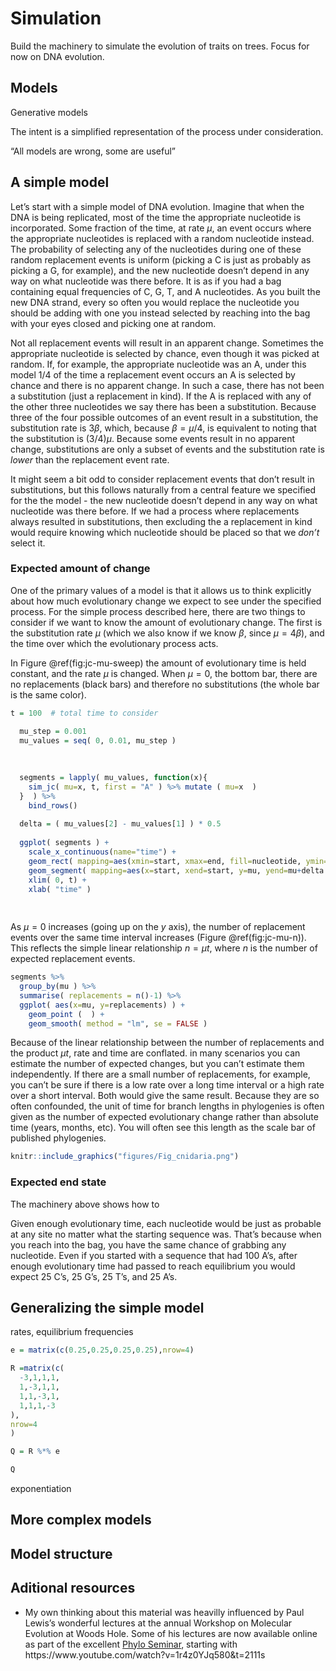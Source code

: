 # Simulation

Build the machinery to simulate the evolution of traits on trees. Focus for now on DNA evolution.


## Models

Generative models

The intent is a simplified representation of the process under consideration.

"All models are wrong, some are useful"


## A simple model

Let's start with a simple model of DNA evolution. Imagine that when the DNA is being replicated, most of the time the appropriate nucleotide is incorporated. Some fraction of the time, at rate $\mu$, an event occurs where the appropriate nucleotides is replaced with a random nucleotide instead. The probability of selecting any of the nucleotides during one of these random replacement events is uniform (picking a C is just as probably as picking a G, for example), and the new nucleotide doesn't depend in any way on what nucleotide was there before. It is as if you had a bag containing equal frequencies of C, G, T, and A nucleotides. As you built the new DNA strand, every so often you would replace the nucleotide you should be adding with one you instead selected by reaching into the bag with your eyes closed and picking one at random.

Not all replacement events will result in an apparent change. Sometimes the appropriate nucleotide is selected by chance, even though it was picked at random. If, for example, the appropriate nucleotide was an A, under this model $1/4$ of the time a replacement event occurs an A is selected by chance and there is no apparent change. In such a case, there has not been a substitution (just a replacement in kind). If the A is replaced with any of the other three nucleotides we say there has been a substitution. Because three of the four possible outcomes of an event result in a substitution, the substitution rate is $3\beta$, which, because $\beta=\mu/4$, is equivalent to noting that the substitution is $(3/4) \mu$. Because some events result in no apparent change, substitutions are only a subset of events and the substitution rate is *lower* than the replacement event rate.

It might seem a bit odd to consider replacement events that don't result in substitutions, but this follows naturally from a central feature we specified for the the model - the new nucleotide doesn't depend in any way on what nucleotide was there before. If we had a process where replacements always resulted in substitutions, then excluding the a replacement in kind would require knowing which nucleotide should be placed so that we *don't* select it.

### Expected amount of change

One of the primary values of a model is that it allows us to think explicitly about how much evolutionary change we expect to see under the specified process. For the simple process described here, there are two things to consider if we want to know the amount of evolutionary change. The first is the substitution rate $\mu$ (which we also know if we know  $\beta$, since $\mu=4\beta$), and the time over which the evolutionary process acts. 

In Figure \@ref(fig:jc-mu-sweep) the amount of evolutionary time is held constant, and the rate $\mu$ is changed. When $\mu=0$, the bottom bar, there are no replacements (black bars) and therefore no substitutions (the whole bar is the same color). 

```r
t = 100  # total time to consider
```


```r

  mu_step = 0.001
  mu_values = seq( 0, 0.01, mu_step )
  
  
  
  segments = lapply( mu_values, function(x){
    sim_jc( mu=x, t, first = "A" ) %>% mutate ( mu=x  )
  }  ) %>%
    bind_rows()
  
  delta = ( mu_values[2] - mu_values[1] ) * 0.5
  
  ggplot( segments ) +
    scale_x_continuous(name="time") +
    geom_rect( mapping=aes(xmin=start, xmax=end, fill=nucleotide, ymin=mu, ymax=mu+delta ) ) +
    geom_segment( mapping=aes(x=start, xend=start, y=mu, yend=mu+delta ) ) +
    xlim( 0, t) +
    xlab( "time" )
    
  
```

As $\mu=0$ increases (going up on the $y$ axis), the number of replacement events over the same time interval increases (Figure \@ref(fig:jc-mu-n)). This reflects the simple linear relationship $n=\mu t$, where $n$ is the number of expected replacement events.



```r

segments %>% 
  group_by(mu ) %>% 
  summarise( replacements = n()-1) %>% 
  ggplot( aes(x=mu, y=replacements) ) + 
    geom_point (  ) + 
    geom_smooth( method = "lm", se = FALSE )

```

Because of the linear relationship between the number of replacements and the product $\mu t$, rate and time are conflated. in many scenarios you can estimate the number of expected changes, but you can't estimate them independently. If there are a small number of replacements, for example, you can't be sure if there is a low rate over a long time interval or a high rate over a short interval. Both would give the same result. Because they are so often confounded, the unit of time for branch lengths in phylogenies is often given as the number of expected evolutionary change rather than absolute time (years, months, etc). You will often see this length as the scale bar of published phylogenies.



```r

knitr::include_graphics("figures/Fig_cnidaria.png")

```

### Expected end state

The machinery above shows how to 


Given enough evolutionary time, each nucleotide would be just as probable at any site no matter what the starting sequence was. That's because when you reach into the bag, you have the same chance of grabbing any nucleotide. Even if you started with a sequence that had 100 A's, after enough evolutionary time had passed to reach equilibrium you would expect 25 C's, 25 G's, 25 T's, and 25 A's.



## Generalizing the simple model





rates, equilibrium frequencies

```r

e = matrix(c(0.25,0.25,0.25,0.25),nrow=4)

R =matrix(c(
  -3,1,1,1,
  1,-3,1,1,
  1,1,-3,1,
  1,1,1,-3
),
nrow=4
)

Q = R %*% e

Q

```


exponentiation


## More complex models



## Model structure





## Aditional resources

- My own thinking about this material was heavilly influenced by Paul Lewis's wonderful lectures at the annual Workshop on Molecular Evolution at Woods Hole. Some of his lectures are now available online as part of the excellent [Phylo Seminar](https://www.youtube.com/channel/UCbAzhfySv7nLCrNYqZvBSMg), starting with https://www.youtube.com/watch?v=1r4z0YJq580&t=2111s

